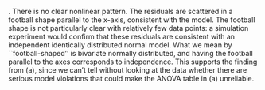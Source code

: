 \solution.
There is no clear nonlinear pattern. The residuals are scattered in a football shape parallel to the x-axis, consistent with the model. The football shape is not particularly clear with relatively few data points: a simulation experiment would confirm that these residuals are consistent with an independent identically distributed normal model. What we mean by ``football-shaped'' is bivariate normally distributed, and having the football parallel to the axes corresponds to independence. This supports the finding from (a), since we can't tell without looking at the data whether there are serious model violations that could make the ANOVA table in (a) unreliable.


\grade{
(1) no pattern; (1) this supports the finding from (a), with partial credit for consistency despite incorrect assessment of the pattern.
}

